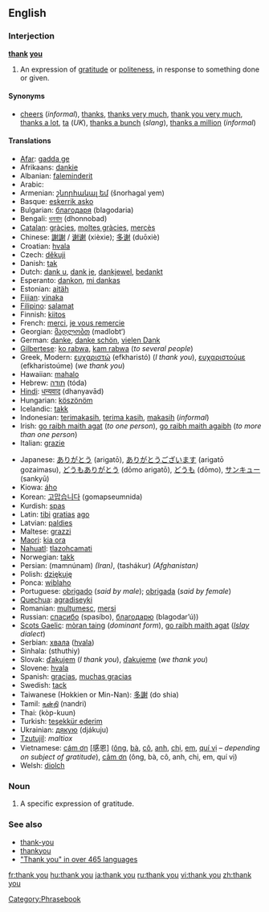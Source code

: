 ==English==
===Interjection===
'''[[thank]] [[you]]'''

# An expression of [[gratitude]] or [[politeness]], in response to something done or given.

====Synonyms====
*[[cheers]] (''informal''), [[thanks]], [[thanks very much]], [[thank you very much]], [[thanks a lot]], [[ta]] (''UK''), [[thanks a bunch]] (''slang''), [[thanks a million]] (''informal'')

====Translations====
{{top}}
*[[Afar]]: [[gadda ge]]
*Afrikaans: [[dankie]]
*Albanian: [[faleminderit]]
*Arabic: {{ARchar|[[شكرا|شكرًا]]}} {{Unicode|(šúkran)}}
*Armenian: [[շնորհակալ եմ]] (šnorhagal yem)
*Basque: [[eskerrik asko]]
*Bulgarian: [[благодаря]] (blagodaria)
*Bengali: [[ধনবাদ]] (dhonnobad)
*[[Catalan]]: [[gràcies]], [[moltes gràcies]], [[mercès]]
*Chinese: [[謝謝]] / [[谢谢]] (xièxie); [[多谢]] (duōxiè)
*Croatian: [[hvala]]
*Czech: [[děkuji]]
*Danish: [[tak]]
*Dutch: [[dank u]], [[dank je]], [[dankjewel]], [[bedankt]]
*Esperanto: [[dankon]], [[mi dankas]]
*Estonian: [[aitäh]]
*[[Fijian]]: [[vinaka]]
*[[Filipino]]: [[salamat]]
*Finnish: [[kiitos]]
*French: [[merci]], [[je vous remercie]]
*Georgian: [[მადლობთ]] (madlobt‘)
*German: [[danke]], [[danke schön]], [[vielen Dank]]
*[[Gilbertese]]: [[ko rabwa]], [[kam rabwa]] (''to several people'')
*Greek, Modern: [[ευχαριστώ]] (efkharistó) (''I thank you''), [[ευχαριστούμε]] (efkharistoúme) (''we thank you'')
*Hawaiian: [[mahalo]]
*Hebrew: [[תודה]] (tóda)
*[[Hindi]]: [[धन्यवाद]] (dhanyavād)
*Hungarian: [[köszönöm]]
*Icelandic: [[takk]]
*Indonesian: [[terimakasih]], [[terima kasih]], [[terima kasih|makasih]] (''informal'')
*Irish: [[go raibh maith agat]] (''to one person''), [[go raibh maith agaibh]] (''to more than one person'')
*Italian: [[grazie]]
{{mid}}
*Japanese: [[ありがとう]] (arigatō), [[ありがとうございます]] (arigatō gozaimasu), [[どうもありがとう]] (dōmo arigatō), [[どうも]] (dōmo), [[サンキュー]] (sankyū)
*Kiowa: [[áho]]
*Korean: [[고맙습니다]] (gomapseumnida)
*Kurdish: [[spas]]
*Latin: [[tibi]] [[gratia]]s [[ago]]
*Latvian: [[paldies]]
*Maltese: [[grazzi]]
*[[Maori]]: [[kia ora]]
*[[Nahuatl]]: [[tlazohcamati]]
*Norwegian: [[takk]]
*Persian: {{FAchar|[[ممنونم]]}} (mamnúnam) ''(Iran)'', {{FAchar|[[تشکر]]}} (tashákur) ''(Afghanistan)''
*Polish: [[dziękuję]]
*Ponca: [[wiblaho]]
*Portuguese: [[obrigado]] (''said by male''); [[obrigada]] (''said by female'')
*[[Quechua]]: [[agradiseyki]]
*Romanian: [[mulţumesc]], [[mersi]]
*Russian: [[спасибо]] (spasíbo), [[благодарю]] (blagodar’ú))
*[[Scots Gaelic]]: [[mòran taing]] (''dominant form''), [[go raibh maith agat]] (''[[w:Islay|Islay]] dialect'')
*Serbian: [[хвала]] ([[hvala]])
*Sinhala: (sthuthiy) 
*Slovak: [[ďakujem]] (''I thank you''), [[ďakujeme]] (''we thank you'')
*Slovene: [[hvala]]
*Spanish: [[gracias]], [[muchas gracias]]
*Swedish: [[tack]]
*Taiwanese (Hokkien or Min-Nan): [[多謝]] (do shia)
*Tamil: [[நன்றி]] (nandri)
*Thai: {{THchar|[[ขอบคุณ]]}} (kòp-kuun)
*Turkish: [[teşekkür ederim]]
*Ukrainian: [[дякую]] (djákuju)
*[[Tzutujil]]: ''maltiox''
*Vietnamese: [[cám ơn]] [感恩] ([[ông]], [[bà#Vietnamese|bà]], [[cô#Vietnamese|cô]], [[anh#Vietnamese|anh]], [[chị]], [[em#Vietnamese|em]], [[quí vị]] &ndash; ''depending on subject of gratitude''), [[cảm ơn]] (ông, bà, cô, anh, chị, em, quí vị)
*Welsh: [[diolch]]
{{bottom}}

===Noun===
{{en-noun|sg=[[thank]] [[you]]}}

# A specific expression of gratitude.

===See also===
*[[thank-you]]<!-- when used asa descriptive adjective, as in ''a thank-you note''-->
*[[thankyou]]<!--(''nonstandard'')-->
*[http://www.elite.net/~runner/jennifers/thankyou.htm "Thank you" in over 465 languages]

[[Category:Phrasebook]]

[[fr:thank you]]
[[hu:thank you]]
[[ja:thank you]]
[[ru:thank you]]
[[vi:thank you]]
[[zh:thank you]]